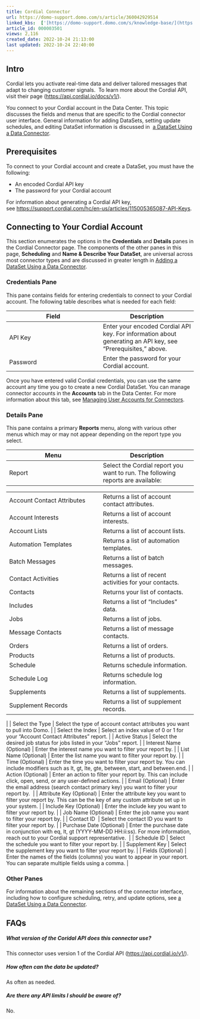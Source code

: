 ```yaml
---
title: Cordial Connector
url: https://domo-support.domo.com/s/article/360042929514
linked_kbs:  ['[https://domo-support.domo.com/s/knowledge-base/](https://domo-support.domo.com/s/knowledge-base/)', '[https://domo-support.domo.com/s/](https://domo-support.domo.com/s/)', '[https://domo-support.domo.com/s/topic/0TO5w000000ZammGAC](https://domo-support.domo.com/s/topic/0TO5w000000ZammGAC)', '[https://domo-support.domo.com/s/topic/0TO5w000000ZanLGAS](https://domo-support.domo.com/s/topic/0TO5w000000ZanLGAS)', '[https://domo-support.domo.com/s/topic/0TO5w000000ZaoQGAS](https://domo-support.domo.com/s/topic/0TO5w000000ZaoQGAS)', '[https://domo-support.domo.com/s/article/360042926274](https://domo-support.domo.com/s/article/360042926274)', '[https://domo-support.domo.com/s/article/360042926054](https://domo-support.domo.com/s/article/360042926054)', '[https://domo-support.domo.com/s/article/360042929514](https://domo-support.domo.com/s/article/360042929514)', '[https://domo-support.domo.com/s/topic/0TO5w000000ZaoQGAS/api-connectors](https://domo-support.domo.com/s/topic/0TO5w000000ZaoQGAS/api-connectors)', '[https://domo-support.domo.com/s/article/360043429933](https://domo-support.domo.com/s/article/360043429933)', '[https://domo-support.domo.com/s/article/360043429953](https://domo-support.domo.com/s/article/360043429953)', '[https://domo-support.domo.com/s/article/360042925494](https://domo-support.domo.com/s/article/360042925494)', '[https://domo-support.domo.com/s/article/360043429913](https://domo-support.domo.com/s/article/360043429913)', '[https://domo-support.domo.com/s/article/4408174643607](https://domo-support.domo.com/s/article/4408174643607)', '[https://domo-support.domo.com/s/login/](https://domo-support.domo.com/s/login/)']
article_id: 000003501
views: 2,116
created_date: 2022-10-24 21:13:00
last updated: 2022-10-24 22:40:00
---
```




Intro
-----


Cordial lets you activate real-time data and deliver tailored messages that adapt to changing customer signals.  To learn more about the Cordial API, visit their page (<https://api.cordial.io/docs/v1/>).


You connect to your Cordial account in the Data Center. This topic discusses the fields and menus that are specific to the Cordial connector user interface. General information for adding DataSets, setting update schedules, and editing DataSet information is discussed in  [a DataSet Using a Data Connector](/s/article/360042926274 "Adding a DataSet Using a Data Connector").


Prerequisites
-------------


To connect to your Cordial account and create a DataSet, you must have the following:


* An encoded Cordial API key
* The password for your Cordial account


For information about generating a Cordial API key, see <https://support.cordial.com/hc/en-us/articles/115005365087-API-Keys>. 


Connecting to Your Cordial Account
----------------------------------


This section enumerates the options in the **Credentials** and **Details** panes in the Cordial Connector page. The components of the other panes in this page, **Scheduling** and **Name & Describe Your DataSet**, are universal across most connector types and are discussed in greater length in [Adding a DataSet Using a Data Connector](/s/article/360042926274 "Adding a DataSet Using a Data Connector").


### Credentials Pane


This pane contains fields for entering credentials to connect to your Cordial account. The following table describes what is needed for each field:  




| Field | Description |
| --- | --- |
| API Key | Enter your encoded Cordial API key. For information about generating an API key, see "Prerequisites," above. |
| Password | Enter the password for your Cordial account. |


Once you have entered valid Cordial credentials, you can use the same account any time you go to create a new Cordial DataSet. You can manage connector accounts in the **Accounts** tab in the Data Center. For more information about this tab, see [Managing User Accounts for Connectors](/s/article/360042926054 "Managing User Accounts for Connectors").


### Details Pane


This pane contains a primary **Reports** menu, along with various other menus which may or may not appear depending on the report type you select.




| Menu | Description |
| --- | --- |
| Report | Select the Cordial report you want to run. The following reports are available:

|  |  |
| --- | --- |
| Account Contact Attributes | Returns a list of account contact attributes. |
| Account Interests | Returns a list of account interests. |
| Account Lists | Returns a list of account lists. |
| Automation Templates | Returns a list of automation templates. |
| Batch Messages | Returns a list of batch messages. |
| Contact Activities | Returns a list of recent activities for your contacts. |
| Contacts | Returns your list of contacts. |
| Includes | Returns a list of "Includes" data. |
| Jobs | Returns a list of jobs. |
| Message Contacts | Returns a list of message contacts. |
| Orders | Returns a list of orders. |
| Products | Returns a list of products. |
| Schedule | Returns schedule information. |
| Schedule Log | Returns schedule log information. |
| Supplements | Returns a list of supplements. |
| Supplement Records | Returns a list of supplement records. |

 |
| Select the Type | Select the type of account contact attributes you want to pull into Domo. |
| Select the Index | Select an index value of 0 or 1 for your "Account Contact Attributes" report. |
| Active Status | Select the desired job status for jobs listed in your "Jobs" report. |
| Interest Name (Optional) | Enter the interest name you want to filter your report by. |
| List Name (Optional) | Enter the list name you want to filter your report by. |
| Time (Optional) | Enter the time you want to filter your report by. You can include modifiers such as lt, gt, lte, gte, between, start, and between.end. |
| Action (Optional) | Enter an action to filter your report by. This can include click, open, send, or any user-defined actions. |
| Email (Optional) | Enter the email address (search contact primary key) you want to filter your report by.  |
| Attribute Key (Optional) | Enter the attribute key you want to filter your report by. This can be the key of any custom attribute set up in your system. |
| Include Key (Optional) | Enter the include key you want to filter your report by. |
| Job Name (Optional) | Enter the job name you want to filter your report by. |
| Contact ID  | Select the contact ID you want to filter your report by. |
| Purchase Date (Optional) | Enter the purchase date in conjunction with eq, lt, gt (YYYY-MM-DD HH:ii:ss). For more information, reach out to your Cordial support representative.  |
| Schedule ID | Select the schedule you want to filter your report by. |
| Supplement Key | Select the supplement key you want to filter your report by. |
| Fields (Optional) | Enter the names of the fields (columns) you want to appear in your report. You can separate multiple fields using a comma. |


### Other Panes


For information about the remaining sections of the connector interface, including how to configure scheduling, retry, and update options, see [a DataSet Using a Data Connector](/s/article/360042926274 "Adding a DataSet Using a Data Connector").


FAQs
----


##### What version of the Coridal API does this connector use?


This connector uses version 1 of the Cordial API ([https://api.cordial.io/v1/](https://api.cordial.io/v1/ "https://api.cordial.io/v1/")).


##### How often can the data be updated?


As often as needed.


##### Are there any API limits I should be aware of?


No.

